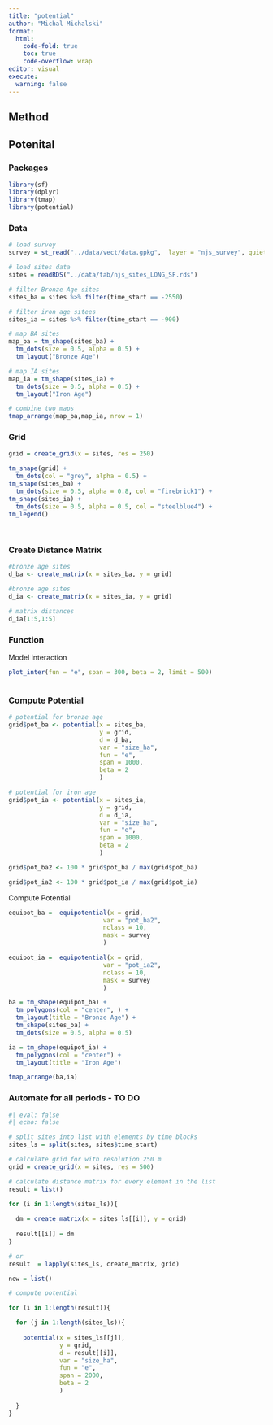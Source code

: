 ```yaml
---
title: "potential"
author: "Michal Michalski"
format: 
  html:
    code-fold: true
    toc: true
    code-overflow: wrap
editor: visual
execute: 
  warning: false
---
```


## Method

## Potenital

### Packages

```r
library(sf)
library(dplyr)
library(tmap)
library(potential)
```

### Data

```r

# load survey
survey = st_read("../data/vect/data.gpkg",  layer = "njs_survey", quiet = TRUE)

# load sites data
sites = readRDS("../data/tab/njs_sites_LONG_SF.rds")

# filter Bronze Age sites
sites_ba = sites %>% filter(time_start == -2550)

# filter iron age sitees
sites_ia = sites %>% filter(time_start == -900)

# map BA sites
map_ba = tm_shape(sites_ba) +
  tm_dots(size = 0.5, alpha = 0.5) +
  tm_layout("Bronze Age")

# map IA sites
map_ia = tm_shape(sites_ia) +
  tm_dots(size = 0.5, alpha = 0.5) +
  tm_layout("Iron Age")

# combine two maps
tmap_arrange(map_ba,map_ia, nrow = 1)
```

### Grid

```r

grid = create_grid(x = sites, res = 250)

tm_shape(grid) +
  tm_dots(col = "grey", alpha = 0.5) +
tm_shape(sites_ba) +
  tm_dots(size = 0.5, alpha = 0.8, col = "firebrick1") +
tm_shape(sites_ia) +
  tm_dots(size = 0.5, alpha = 0.5, col = "steelblue4") +
tm_legend()
  
  

```

### Create Distance Matrix

```r

#bronze age sites
d_ba <- create_matrix(x = sites_ba, y = grid)

#bronze age sites
d_ia <- create_matrix(x = sites_ia, y = grid)

# matrix distances
d_ia[1:5,1:5]


```

### Function

Model interaction

```r

plot_inter(fun = "e", span = 300, beta = 2, limit = 500)



```

### Compute Potential

```r

# potential for bronze age
grid$pot_ba <- potential(x = sites_ba, 
                         y = grid, 
                         d = d_ba,
                         var = "size_ha", 
                         fun = "e",
                         span = 1000, 
                         beta = 2
                         )

# potential for iron age
grid$pot_ia <- potential(x = sites_ia, 
                         y = grid, 
                         d = d_ia,
                         var = "size_ha", 
                         fun = "e",
                         span = 1000, 
                         beta = 2
                         )

grid$pot_ba2 <- 100 * grid$pot_ba / max(grid$pot_ba)

grid$pot_ia2 <- 100 * grid$pot_ia / max(grid$pot_ia)

```

Compute Potential

```r
equipot_ba =  equipotential(x = grid, 
                          var = "pot_ba2", 
                          nclass = 10,
                          mask = survey
                          )

equipot_ia =  equipotential(x = grid, 
                          var = "pot_ia2", 
                          nclass = 10,
                          mask = survey
                          )

ba = tm_shape(equipot_ba) +
  tm_polygons(col = "center", ) +
  tm_layout(title = "Bronze Age") +
  tm_shape(sites_ba) +
  tm_dots(size = 0.5, alpha = 0.5)

ia = tm_shape(equipot_ia) +
  tm_polygons(col = "center") +
  tm_layout(title = "Iron Age")

tmap_arrange(ba,ia)
```

### Automate for all periods - TO DO

```r
#| eval: false
#| echo: false

# split sites into list with elements by time blocks
sites_ls = split(sites, sites$time_start)

# calculate grid for with resolution 250 m
grid = create_grid(x = sites, res = 500)

# calculate distance matrix for every element in the list
result = list()

for (i in 1:length(sites_ls)){
  
  dm = create_matrix(x = sites_ls[[i]], y = grid)
  
  result[[i]] = dm
}

# or 
result  = lapply(sites_ls, create_matrix, grid)

new = list()

# compute potential

for (i in 1:length(result)){

  for (j in 1:length(sites_ls)){
    
    potential(x = sites_ls[[j]], 
              y = grid, 
              d = result[[i]],
              var = "size_ha", 
              fun = "e",
              span = 2000, 
              beta = 2
              )
    
  }
}

```
